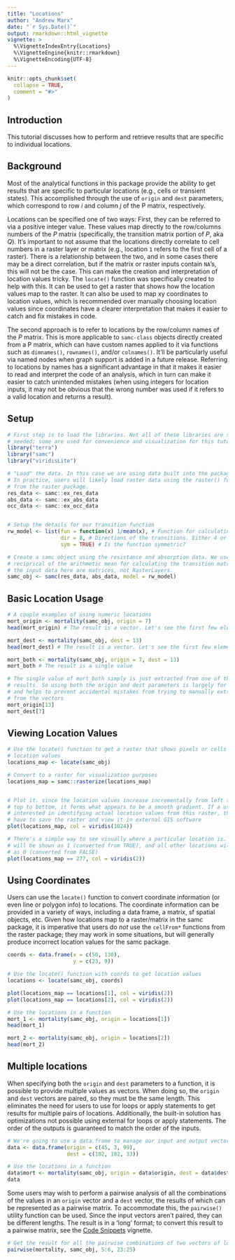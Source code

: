 ```yaml
---
title: "Locations"
author: "Andrew Marx"
date: "`r Sys.Date()`"
output: rmarkdown::html_vignette
vignette: >
  %\VignetteIndexEntry{Locations}
  %\VignetteEngine{knitr::rmarkdown}
  %\VignetteEncoding{UTF-8}
---
```



```r
knitr::opts_chunk$set(
  collapse = TRUE,
  comment = "#>"
)
```

## Introduction

This tutorial discusses how to perform and retrieve results that are specific to individual locations.

## Background

Most of the analytical functions in this package provide the ability to get results that are specific to particular locations (e.g., cells or transient states). This accomplished through the use of `origin` and `dest` parameters, which correspond to row *i* and column *j* of the P matrix, respectively.

Locations can be specified one of two ways: First, they can be referred to via a positive integer value. These values map directly to the row/columns numbers of the *P* matrix (specifically, the transition matrix portion of *P*, aka *Q*). It's important to not assume that the locations directly correlate to cell numbers in a raster layer or matrix (e.g., location `1` refers to the first cell of a raster). There is a relationship between the two, and in some cases there may be a direct correlation, but if the matrix or raster inputs contain `NA`'s, this will not be the case. This can make the creation and interpretation of location values tricky. The `locate()` function was specifically created to help with this. It can be used to get a raster that shows how the location values map to the raster. It can also be used to map xy coordinates to location values, which is recommended over manually choosing location values since coordinates have a clearer interpretation that makes it easier to catch and fix mistakes in code.

The second approach is to refer to locations by the row/column names of the *P* matrix. This is more applicable to `samc-class` objects directly created from a P matrix, which can have custom names applied to it via functions such as `dimnames()`, `rownames()`, and/or `colnames()`. It'll be particularly useful via named nodes when graph support is added in a future release. Referring to locations by names has a significant advantage in that it makes it easier to read and interpret the code of an analysis, which in turn can make it easier to catch unintended mistakes (when using integers for location inputs, it may not be obvious that the wrong number was used if it refers to a valid location and returns a result).

## Setup

```r
# First step is to load the libraries. Not all of these libraries are strictly
# needed; some are used for convenience and visualization for this tutorial.
library("terra")
library("samc")
library("viridisLite")

# "Load" the data. In this case we are using data built into the package.
# In practice, users will likely load raster data using the raster() function
# from the raster package.
res_data <- samc::ex_res_data
abs_data <- samc::ex_abs_data
occ_data <- samc::ex_occ_data


# Setup the details for our transition function
rw_model <- list(fun = function(x) 1/mean(x), # Function for calculating transition probabilities
                 dir = 8, # Directions of the transitions. Either 4 or 8.
                 sym = TRUE) # Is the function symmetric?

# Create a samc object using the resistance and absorption data. We use the
# reciprical of the arithmetic mean for calculating the transition matrix. Note,
# the input data here are matrices, not RasterLayers.
samc_obj <- samc(res_data, abs_data, model = rw_model)
```


## Basic Location Usage

```r
# A couple examples of using numeric locations
mort_origin <- mortality(samc_obj, origin = 7)
head(mort_origin) # The result is a vector. Let's see the first few elements

mort_dest <- mortality(samc_obj, dest = 13)
head(mort_dest) # The result is a vector. Let's see the first few elements

mort_both <- mortality(samc_obj, origin = 7, dest = 13)
mort_both # The result is a single value

# The single value of mort_both simply is just extracted from one of the vector
# results. So using both the origin and dest parameters is largely for convenience,
# and helps to prevent accidental mistakes from trying to manually extract values
# from the vectors
mort_origin[13]
mort_dest[7]
```


## Viewing Location Values

```r
# Use the locate() function to get a raster that shows pixels or cells as
# location values
locations_map <- locate(samc_obj)

# Convert to a raster for visualization purposes
locations_map = samc::rasterize(locations_map)


# Plot it. since the location values increase incrementally from left to right and
# top to bottom, it forms what appears to be a smooth gradient. If a user is 
# interested in identifying actual location values from this raster, they'll likely
# have to save the raster and view it in external GIS software
plot(locations_map, col = viridis(1024))

# There's a simple way to see visually where a particular location is. The location
# will be shown as 1 (converted from TRUE), and all other locations will be shown
# as 0 (converted from FALSE)
plot(locations_map == 277, col = viridis(2))
```

## Using Coordinates

Users can use the `locate()` function to convert coordinate information (or even line or polygon info) to locations. The coordinate information can be provided in a variety of ways, including a data frame, a matrix, sf spatial objects, etc. Given how locations map to a raster/matrix in the samc package, it is imperative that users do *not* use the `cellFrom*` functions from the raster package; they may work in some situations, but will generally produce incorrect location values for the samc package.

```r
coords <- data.frame(x = c(50, 130),
                     y = c(23, 9))

# Use the locate() function with coords to get location values
locations <- locate(samc_obj, coords)

plot(locations_map == locations[1], col = viridis(2))
plot(locations_map == locations[2], col = viridis(2))

# Use the locations in a function
mort_1 <- mortality(samc_obj, origin = locations[1])
head(mort_1)

mort_2 <- mortality(samc_obj, origin = locations[2])
head(mort_2)
```

## Multiple locations

When specifying both the `origin` and `dest` parameters to a function, it is possible to provide multiple values as vectors. When doing so, the `origin` and `dest` vectors are paired, so they must be the same length. This eliminates the need for users to use for loops or apply statements to get results for multiple pairs of locations. Additionally, the built-in solution has optimizations not possible using external for loops or apply statements. The order of the outputs is guaranteed to match the order of the inputs.

```r
# We're going to use a data.frame to manage our input and output vectors easily
data <- data.frame(origin = c(45, 3, 99),
                   dest = c(102, 102, 33))

# Use the locations in a function
data$mort <- mortality(samc_obj, origin = data$origin, dest = data$dest)
data
```

Some users may wish to perform a pairwise analysis of all the combinations of the values in an `origin` vector and a `dest` vector, the results of which can be represented as a pairwise matrix. To accommodate this, the `pairwise()` utility function can be used. Since the input vectors aren't paired, they can be different lengths. The result is in a 'long' format; to convert this result to a pairwise matrix, see the [Code Snippets](code-snippets.html) vignette. 

```r
# Get the result for all the pairwise combinations of two vectors of locations
pairwise(mortality, samc_obj, 5:6, 23:25)
```




